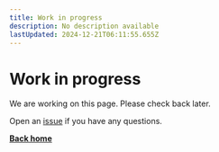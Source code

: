 ```yaml
---
title: Work in progress
description: No description available
lastUpdated: 2024-12-21T06:11:55.655Z
---
```


# Work in progress

We are working on this page. Please check back later.

Open an [issue](https://github.com/microsoft/Web-Dev-For-Beginners/issues/new/choose) if you have any questions.

**[Back home](/)**
